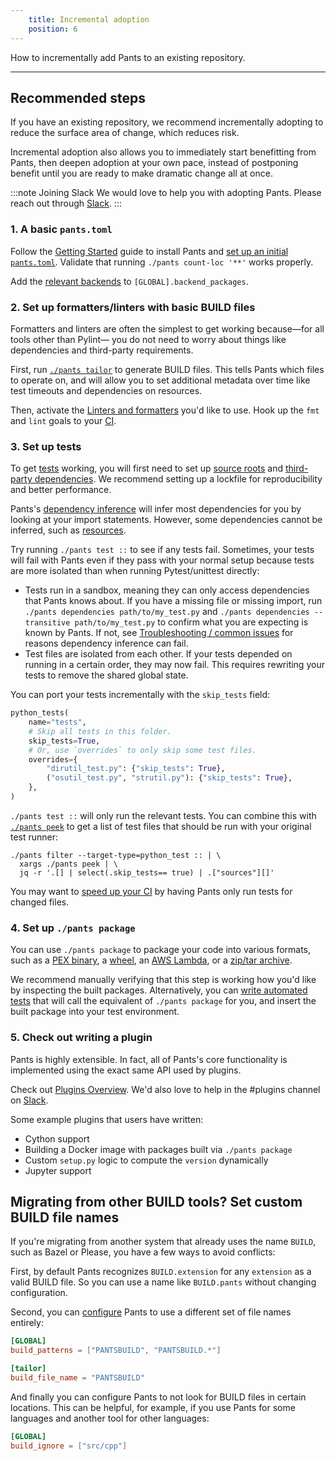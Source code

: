 ```yaml
---
    title: Incremental adoption
    position: 6
---
```


How to incrementally add Pants to an existing repository.

---

## Recommended steps

If you have an existing repository, we recommend incrementally adopting to reduce the surface area of change, which reduces risk.

Incremental adoption also allows you to immediately start benefitting from Pants, then deepen adoption at your own pace, instead of postponing benefit until you are ready to make dramatic change all at once.

:::note Joining Slack
We would love to help you with adopting Pants. Please reach out through [Slack](/community/members).
:::

### 1. A basic `pants.toml`

Follow the [Getting Started](./index.mdx) guide to install Pants and [set up an initial `pants.toml`](./initial-configuration.mdx). Validate that running `./pants count-loc '**'` works properly.

Add the [relevant backends](../../using-pants/key-concepts-to-know-about-pants/backends.mdx) to `[GLOBAL].backend_packages`.

### 2. Set up formatters/linters with basic BUILD files

Formatters and linters are often the simplest to get working because—for all tools other than Pylint— you do not need to worry about things like dependencies and third-party requirements.

First, run [`./pants tailor`](./create-initial-build-files.mdx) to generate BUILD files. This tells Pants which files to operate on, and will allow you to set additional metadata over time like test timeouts and dependencies on resources.

Then, activate the [Linters and formatters](../../using-pants/key-concepts-to-know-about-pants/backends.mdx) you'd like to use. Hook up the `fmt` and `lint` goals to your [CI](../../using-pants/using-pants-in-ci.mdx).

### 3. Set up tests

To get [tests](../../python/goals/test.mdx) working, you will first need to set up [source roots](../../using-pants/key-concepts-to-know-about-pants/source-roots.mdx) and [third-party dependencies](../../python/overview/third-party-dependencies.mdx). We recommend setting up a lockfile for reproducibility and better performance.

Pants's [dependency inference](../../using-pants/key-concepts-to-know-about-pants/targets-and-build-files.mdx) will infer most dependencies for you by looking at your import statements. However, some dependencies cannot be inferred, such as [resources](../../using-pants/resources-and-archives.mdx).

Try running `./pants test ::` to see if any tests fail. Sometimes, your tests will fail with Pants even if they pass with your normal setup because tests are more isolated than when running Pytest/unittest directly:

- Tests run in a sandbox, meaning they can only access dependencies that Pants knows about. If you have a missing file or missing import, run `./pants dependencies path/to/my_test.py` and `./pants dependencies --transitive path/to/my_test.py` to confirm what you are expecting is known by Pants. If not, see [Troubleshooting / common issues](../../using-pants/troubleshooting-common-issues/index.mdx) for reasons dependency inference can fail.
- Test files are isolated from each other. If your tests depended on running in a certain order, they may now fail. This requires rewriting your tests to remove the shared global state.

You can port your tests incrementally with the `skip_tests` field:

```python title="project/BUILD"
python_tests(
    name="tests",
    # Skip all tests in this folder.
    skip_tests=True,
    # Or, use `overrides` to only skip some test files.
    overrides={
        "dirutil_test.py": {"skip_tests": True},
        ("osutil_test.py", "strutil.py"): {"skip_tests": True},
    },
)
```

`./pants test ::` will only run the relevant tests. You can combine this with [`./pants peek`](../../using-pants/project-introspection.mdx) to get a list of test files that should be run with your original test runner:

```
./pants filter --target-type=python_test :: | \
  xargs ./pants peek | \
  jq -r '.[] | select(.skip_tests== true) | .["sources"][]'
```

You may want to [speed up your CI](../../using-pants/using-pants-in-ci.mdx) by having Pants only run tests for changed files.

### 4. Set up `./pants package`

You can use `./pants package` to package your code into various formats, such as a [PEX binary](../../python/goals/package.mdx), a [wheel](../../python/overview/building-distributions.mdx), an [AWS Lambda](../../python/integrations/aws-lambda.mdx), or a [zip/tar archive](../../using-pants/resources-and-archives.mdx).

We recommend manually verifying that this step is working how you'd like by inspecting the built packages. Alternatively, you can [write automated tests](../../python/goals/test.mdx) that will call the equivalent of `./pants package` for you, and insert the built package into your test environment.

### 5. Check out writing a plugin

Pants is highly extensible. In fact, all of Pants's core functionality is implemented using the exact same API used by plugins.

Check out [Plugins Overview](../../writing-plugins/overview.mdx). We'd also love to help in the #plugins channel on [Slack](/community/members).

Some example plugins that users have written:

- Cython support
- Building a Docker image with packages built via `./pants package`
- Custom `setup.py` logic to compute the `version` dynamically
- Jupyter support

## Migrating from other BUILD tools? Set custom BUILD file names

If you're migrating from another system that already uses the name `BUILD`, such as Bazel or Please, you have a few ways to avoid conflicts:

First, by default Pants recognizes `BUILD.extension` for any `extension` as a valid BUILD file. So you can use a name like `BUILD.pants` without changing configuration.

Second, you can [configure](../../../reference/global-options.mdx#section-build-patterns) Pants to use a different set of file names entirely:

```toml title="pants.toml"
[GLOBAL]
build_patterns = ["PANTSBUILD", "PANTSBUILD.*"]

[tailor]
build_file_name = "PANTSBUILD"
```

And finally you can configure Pants to not look for BUILD files in certain locations. This can be helpful, for example, if you use Pants for some languages and another tool for other languages:

```toml title="pants.toml"
[GLOBAL]
build_ignore = ["src/cpp"]
```
